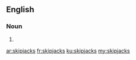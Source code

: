 ==English==

===Noun===
{{head|en}}

# {{plural of|skipjack}}

[[ar:skipjacks]]
[[fr:skipjacks]]
[[ku:skipjacks]]
[[my:skipjacks]]